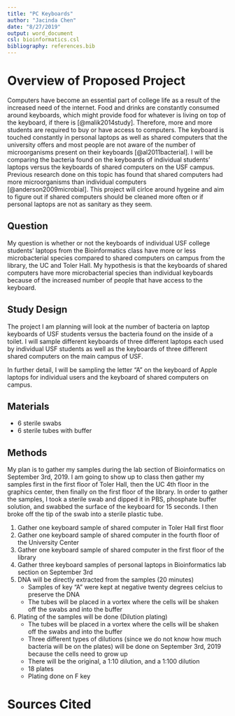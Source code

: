 ```yaml
---
title: "PC Keyboards"
author: "Jacinda Chen"
date: "8/27/2019"
output: word_document
csl: bioinformatics.csl
bibliography: references.bib
---
```


# Overview of Proposed Project

Computers have become an essential part of college life as a result of the increased need of the internet. Food and drinks are constantly consumed around keyboards, which might provide food for whatever is living on top of the keyboard, if there is [@malik2014study]. Therefore, more and more students are required to buy or have access to computers. The keyboard is touched constantly in personal laptops as well as shared computers that the university offers and most people are not aware of the number of microorganisms present on their keyboards [@al2011bacterial]. I will be comparing the bacteria found on the keyboards of individual students' laptops versus the keyboards of shared computers on the USF campus. Previous research done on this topic has found that shared computers had more microorganisms than individual computers [@anderson2009microbial]. This project will cirlce around hygeine and aim to figure out if shared computers should be cleaned more often or if personal laptops are not as sanitary as they seem.  

## Question

My question is whether or not the keyboards of individual USF college students' laptops from the Bioinformatics class have more or less microbacterial species compared to shared computers on campus from the library, the UC and Toler Hall. My hypothesis is that the keyboards of shared computers have more microbacterial species than individual keyboards because of the increased number of people that have access to the keyboard. 

## Study Design

The project I am planning will look at the number of bacteria on laptop keyboards of USF students versus the bacteria found on the inside of a toilet. I will sample  different keyboards of three different laptops each used by individual USF students as well as the keyboards of three different shared computers on the main campus of USF. 

In further detail, I will be sampling the letter "A" on the keyboard of Apple laptops for individual users and the keyboard of shared computers on campus. 

## Materials

* 6 sterile swabs
* 6 sterile tubes with buffer

## Methods

My plan is to gather my samples during the lab section of Bioinformatics on September 3rd, 2019. I am going to show up to class then gather my samples first in the first floor of Toler Hall, then the UC 4th floor in the graphics center, then finally on the first floor of the library. In order to gather the samples, I took a sterile swab and dipped it in PBS, phosphate buffer solution, and swabbed the surface of the keyboard for 15 seconds. I then broke off the tip of the swab into a sterile plastic tube. 

1. Gather one keyboard sample of shared computer in Toler Hall first floor
2. Gather one keyboard sample of shared computer in the fourth floor of the University Center
3. Gather one keyboard sample of shared computer in the first floor of the library
4. Gather three keyboard samples of personal laptops in Bioinformatics lab section on September 3rd
5. DNA will be directly extracted from the samples (20 minutes)
    * Samples of key "A" were kept at negative twenty degrees celcius to preserve the DNA
    * The tubes will be placed in a vortex where the cells will be shaken off the swabs and into the buffer
6. Plating of the samples will be done (Dilution plating)
    * The tubes will be placed in a vortex where the cells will be shaken off the swabs and into the buffer
    * Three different types of dilutions (since we do not know how much bacteria will be on the plates) will be done on September 3rd, 2019 because the cells need to grow up
    * There will be the original, a 1:10 dilution, and a 1:100 dilution
    * 18 plates
    * Plating done on F key

# Sources Cited


